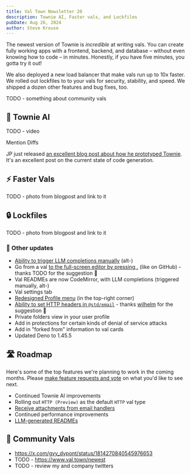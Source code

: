 ```yaml
---
title: Val Town Newsletter 20
description: Townie AI, Faster vals, and Lockfiles
pubDate: Aug 26, 2024
author: Steve Krouse
---
```



The newest version of Townie is _incredible_ at writing vals. You can create fully working apps with a frontend, backend, and database – without even knowing how to code – in minutes. Honestly, if you have five minutes, you gotta try it out!

We also deployed a new load balancer that make vals run up to 10x faster. We rolled out lockfiles to to your vals for security, stability, and speed. We shipped a dozen other features and bug fixes, too.

TODO - something about community vals

## 🤖 Townie AI

TODO - video

Mention Diffs

JP just released [an excellent blog post about how he prototyped Townie](TODO). It's an excellent post on the current state of code generation.

## ⚡️ Faster Vals

TODO - photo from blogpost and link to it

## 🔒 Lockfiles

TODO - photo from blogpost and link to it

### 🎉 Other updates

- [Ability to trigger LLM completions manually](https://x.com/stevekrouse/status/1821229088209862848) (alt-\)
- Go from a val [to the full-screen editor by pressing .](TODO) (like on GitHub) - thanks TODO for the suggestion 🙏
- Val READMEs are now CodeMirror, with LLM completions (triggered manually, alt-\)
- Val settings tab
- [Redesigned Profile menu](https://x.com/stevekrouse/status/1819005362877407357) (in the top-right corner)
- [Ability to set HTTP headers in `@std/email`](https://github.com/val-town/val-town-product/discussions/142) - thanks [wilhelm](https://github.com/wilhelmklopp) for the suggestion 🙏
- Private folders view in your user profile
- Add in protections for certain kinds of denial of service attacks
- Add in "forked from" information to val cards
- Updated Deno to 1.45.5

## 🛣️ Roadmap

Here's some of the top features we're planning to work in the coming months. Please [make feature requests and vote](https://github.com/val-town/val-town-product/discussions?discussions) on what you'd like to see next.

- Continued Townie AI improvements
- Rolling out `HTTP (Preview)` as the default `HTTP` val type
- [Receive attachments from email handlers](https://github.com/val-town/val-town-product/discussions/75)
- Continued performance improvements
- [LLM-generated READMEs](https://github.com/val-town/val-town-product/discussions/26)

## 🌟 Community Vals

- https://x.com/gvy_dvpont/status/1814270840545976653
- TODO - https://www.val.town/newest
- TODO - review my and company twitters
